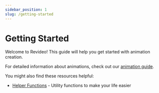 ```yaml
---
sidebar_position: 1
slug: /getting-started
---
```


# Getting Started

Welcome to Revideo! This guide will help you get started with animation creation.

For detailed information about animations, check out our [animation guide](/animation/intro).

You might also find these resources helpful:
- [Helper Functions](/utils/helpers) - Utility functions to make your life easier
